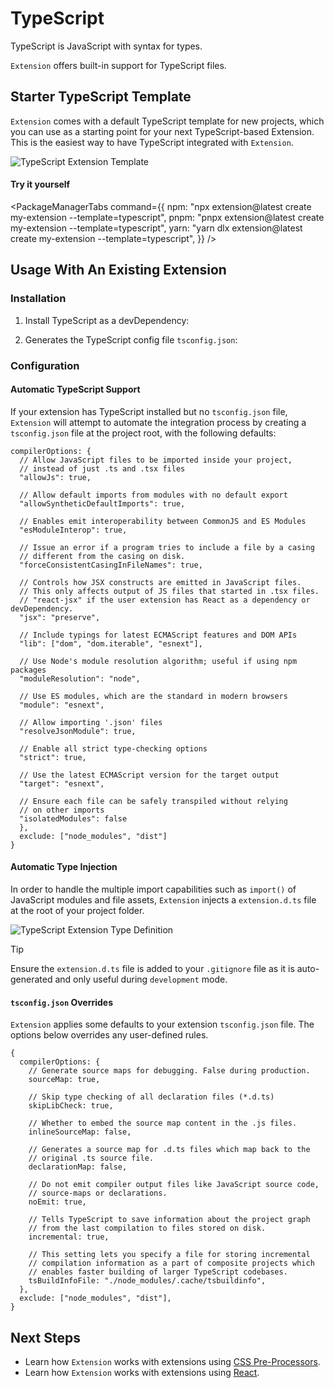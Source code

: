 
# TypeScript

TypeScript is JavaScript with syntax for types.

`Extension` offers built-in support for TypeScript files.

## Starter TypeScript Template

`Extension` comes with a default TypeScript template for new projects, which you can use as a starting point for your next TypeScript-based Extension. This is the easiest way to have TypeScript integrated with `Extension`.

![TypeScript Extension Template](../../../../../../assets/guides/development/ts-template.png)

#### Try it yourself

<PackageManagerTabs
  command={{
    npm: "npx extension@latest create my-extension --template=typescript",
    pnpm: "pnpx extension@latest create my-extension --template=typescript",
    yarn: "yarn dlx extension@latest create my-extension --template=typescript",
  }}
/>

## Usage With An Existing Extension

### Installation

1. Install TypeScript as a devDependency:

<PackageManagerTabs command="install -D typescript" />

2. Generates the TypeScript config file `tsconfig.json`:

<PackageManagerTabs command="tsc --init" />

### Configuration

#### Automatic TypeScript Support

If your extension has TypeScript installed but no `tsconfig.json` file, `Extension` will attempt to automate the integration process by creating a `tsconfig.json` file at the project root, with the following defaults:

```json5
compilerOptions: {
  // Allow JavaScript files to be imported inside your project,
  // instead of just .ts and .tsx files
  "allowJs": true,

  // Allow default imports from modules with no default export
  "allowSyntheticDefaultImports": true,

  // Enables emit interoperability between CommonJS and ES Modules
  "esModuleInterop": true,

  // Issue an error if a program tries to include a file by a casing
  // different from the casing on disk.
  "forceConsistentCasingInFileNames": true,

  // Controls how JSX constructs are emitted in JavaScript files.
  // This only affects output of JS files that started in .tsx files.
  // "react-jsx" if the user extension has React as a dependency or devDependency.
  "jsx": "preserve",

  // Include typings for latest ECMAScript features and DOM APIs
  "lib": ["dom", "dom.iterable", "esnext"],

  // Use Node's module resolution algorithm; useful if using npm packages
  "moduleResolution": "node",

  // Use ES modules, which are the standard in modern browsers
  "module": "esnext",

  // Allow importing '.json' files
  "resolveJsonModule": true,

  // Enable all strict type-checking options
  "strict": true,

  // Use the latest ECMAScript version for the target output
  "target": "esnext",

  // Ensure each file can be safely transpiled without relying
  // on other imports
  "isolatedModules": false
  },
  exclude: ["node_modules", "dist"]
}
```

#### Automatic Type Injection

In order to handle the multiple import capabilities such as `import()` of JavaScript modules and file assets, `Extension` injects a `extension.d.ts` file at the root of your project folder.

![TypeScript Extension Type Definition](../../../../../../assets/guides/development/extension-type-definition.png)

> [!tip]
> Ensure the `extension.d.ts` file is added to your `.gitignore` file as it is auto-generated and only useful during `development` mode.

#### `tsconfig.json` Overrides

`Extension` applies some defaults to your extension `tsconfig.json` file. The options below overrides any user-defined rules.

```json5
{
  compilerOptions: {
    // Generate source maps for debugging. False during production.
    sourceMap: true,

    // Skip type checking of all declaration files (*.d.ts)
    skipLibCheck: true,

    // Whether to embed the source map content in the .js files.
    inlineSourceMap: false,

    // Generates a source map for .d.ts files which map back to the
    // original .ts source file.
    declarationMap: false,

    // Do not emit compiler output files like JavaScript source code,
    // source-maps or declarations.
    noEmit: true,

    // Tells TypeScript to save information about the project graph
    // from the last compilation to files stored on disk.
    incremental: true,

    // This setting lets you specify a file for storing incremental
    // compilation information as a part of composite projects which
    // enables faster building of larger TypeScript codebases.
    tsBuildInfoFile: "./node_modules/.cache/tsbuildinfo",
  },
  exclude: ["node_modules", "dist"],
}
```

## Next Steps

- Learn how `Extension` works with extensions using [CSS Pre-Processors](../modern-css/overview).
- Learn how `Extension` works with extensions using [React](./react).
